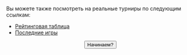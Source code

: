 
<Meta title='Mahjong Pantheon'
      description='Mahjong Pantheon это набор инструментов для ассистирования проведению игр и турниров по японскому риичи-маджонгу' />

<Title align='center'>Что может предложить Pantheon?</Title>

<FeaturesGrid />

<Title align='center'>Как выглядит Pantheon?</Title>

<Space h='xl' />

<CardsCarousel />

Вы можете также посмотреть на реальные турниры по следующим ссылкам:
- <a href='https://rating.riichimahjong.org/eid71/stat' target='_blank'>Рейтинговая таблица</a>
- <a href='https://rating.riichimahjong.org/eid71/last' target='_blank'>Последние игры</a>

<Center>
  <Link to='/getStarted'>
    <Button variant='gradient' gradient={{ from: 'pink', to: 'cyan' }} size='xl'>Начинаем?</Button>
  </Link>
</Center>
